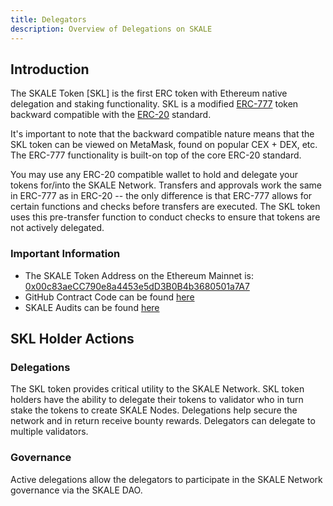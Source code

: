 ```yaml
---
title: Delegators
description: Overview of Delegations on SKALE
---
```




## Introduction

The SKALE Token [SKL] is the first ERC token with Ethereum
native delegation and staking functionality. SKL is a modified
[ERC-777](https://eips.ethereum.org/EIPS/eip-777) token backward compatible with the [ERC-20](https://eips.ethereum.org/EIPS/eip-20) standard.

<Aside type="note" title="Understanding the Backward Compatibility">
  It's important to note that the backward compatible nature means that
  the SKL token can be viewed on MetaMask, found on popular CEX + DEX, etc.
  The ERC-777 functionality is built-on top of the core ERC-20 standard.
</Aside>

You may use any ERC-20 compatible wallet to hold and delegate your
tokens for/into the SKALE Network. Transfers and approvals work the same
in ERC-777 as in ERC-20 -- the only difference is that ERC-777
allows for certain functions and checks before transfers are executed.
The SKL token uses this pre-transfer function to conduct checks
to ensure that tokens are not actively delegated.

### Important Information

- The SKALE Token Address on the Ethereum Mainnet is: [0x00c83aeCC790e8a4453e5dD3B0B4b3680501a7A7](https://etherscan.io/address/0x00c83aeCC790e8a4453e5dD3B0B4b3680501a7A7)
- GitHub Contract Code can be found [here]()
- SKALE Audits can be found [here](https://github.com/skalenetwork/skale-manager/blob/develop/.github/SECURITY.md)

## SKL Holder Actions

### Delegations

The SKL token provides critical utility to the SKALE Network.
SKL token holders have the ability to delegate their tokens to validator
who in turn stake the tokens to create SKALE Nodes. Delegations help
secure the network and in return receive bounty rewards. Delegators
can delegate to multiple validators.

### Governance

Active delegations allow the delegators to participate in the SKALE Network governance
via the SKALE DAO.